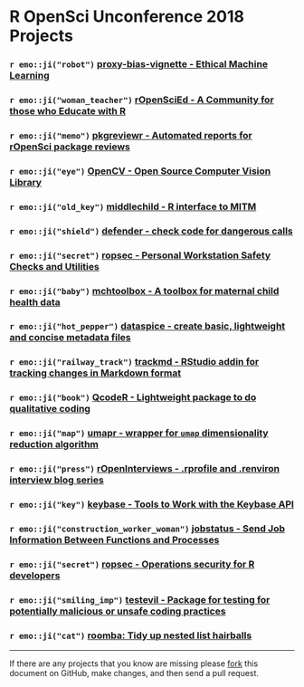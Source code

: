 # R OpenSci Unconference 2018 Projects

### `r emo::ji("robot")` [proxy-bias-vignette - Ethical Machine Learning](https://github.com/ropenscilabs/proxy-bias-vignette)

### `r emo::ji("woman_teacher")` [rOpenSciEd - A Community for those who Educate with R](https://github.com/ropenscilabs/rOpenSciEd)

### `r emo::ji("memo")` [pkgreviewr - Automated reports for rOpenSci package reviews](https://github.com/ropenscilabs/pkgreviewr/tree/pkgtests#ropensci-2018-pkgtests-branch)

### `r emo::ji("eye")` [OpenCV - Open Source Computer Vision Library](https://github.com/ropenscilabs/opencv)

### `r emo::ji("old_key")` [middlechild - R interface to MITM](https://github.com/ropenscilabs/middlechild)

### `r emo::ji("shield")` [defender - check code for dangerous calls](https://github.com/ropenscilabs/defender)

### `r emo::ji("secret")` [ropsec - Personal Workstation Safety Checks and Utilities](https://github.com/ropenscilabs/ropsec)

### `r emo::ji("baby")` [mchtoolbox - A toolbox for maternal child health data](https://github.com/ropenscilabs/mchtoolbox)

### `r emo::ji("hot_pepper")` [dataspice - create basic, lightweight and concise metadata files](https://github.com/ropenscilabs/dataspice)

### `r emo::ji("railway_track")` [trackmd - RStudio addin for tracking changes in Markdown format](https://github.com/ropenscilabs/trackmd)

### `r emo::ji("book")`  [QcodeR - Lightweight package to do qualitative coding](https://github.com/ropenscilabs/qcoder)

### `r emo::ji("map")` [umapr - wrapper for `umap` dimensionality reduction algorithm](https://github.com/ropenscilabs/umapr)

### `r emo::ji("press")` [rOpenInterviews - .rprofile and .renviron interview blog series](https://github.com/ropenscilabs/rOpenInterviews)

### `r emo::ji("key")` [keybase - Tools to Work with the Keybase API](https://github.com/ropenscilabs/keybase)

### `r emo::ji("construction_worker_woman")` [jobstatus - Send Job Information Between Functions and Processes](https://github.com/ropenscilabs/jobstatus)

### `r emo::ji("secret")` [ropsec - Operations security for R developers](https://github.com/ropenscilabs/ropsec)

### `r emo::ji("smiling_imp")` [testevil - Package for testing for potentially malicious or unsafe coding practices](https://github.com/ropenscilabs/testevil)

### `r emo::ji("cat")` [roomba: Tidy up nested list hairballs](https://github.com/ropenscilabs/roomba)

---

If there are any projects that you know are missing please
[fork](https://github.com/ropenscilabs/runconf18-projects) 
this document on GitHub, make changes, and then send a pull
request.
